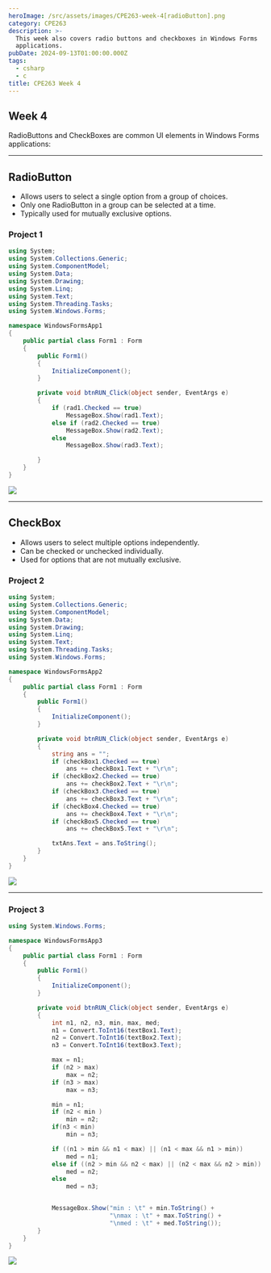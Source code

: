 ```yaml
---
heroImage: /src/assets/images/CPE263-week-4[radioButton].png
category: CPE263
description: >-
  This week also covers radio buttons and checkboxes in Windows Forms
  applications.
pubDate: 2024-09-13T01:00:00.000Z
tags:
  - csharp
  - c
title: CPE263 Week 4
---
```


## Week 4

RadioButtons and CheckBoxes are common UI elements in Windows Forms applications:

***

## RadioButton

* Allows users to select a single option from a group of choices.
* Only one RadioButton in a group can be selected at a time.
* Typically used for mutually exclusive options.

### Project 1

```csharp
using System;
using System.Collections.Generic;
using System.ComponentModel;
using System.Data;
using System.Drawing;
using System.Linq;
using System.Text;
using System.Threading.Tasks;
using System.Windows.Forms;

namespace WindowsFormsApp1
{
    public partial class Form1 : Form
    {
        public Form1()
        {
            InitializeComponent();
        }

        private void btnRUN_Click(object sender, EventArgs e)
        {
            if (rad1.Checked == true)
                MessageBox.Show(rad1.Text);
            else if (rad2.Checked == true) 
                MessageBox.Show(rad2.Text);
            else
                MessageBox.Show(rad3.Text);

        }
    }
}


```

![](/src/assets/images/CPE263-week-4[if-else].png)

***

## CheckBox

* Allows users to select multiple options independently.
* Can be checked or unchecked individually.
* Used for options that are not mutually exclusive.

### Project 2

```csharp
using System;
using System.Collections.Generic;
using System.ComponentModel;
using System.Data;
using System.Drawing;
using System.Linq;
using System.Text;
using System.Threading.Tasks;
using System.Windows.Forms;

namespace WindowsFormsApp2
{
    public partial class Form1 : Form
    {
        public Form1()
        {
            InitializeComponent();
        }

        private void btnRUN_Click(object sender, EventArgs e)
        {
            string ans = "";
            if (checkBox1.Checked == true)
                ans += checkBox1.Text + "\r\n";
            if (checkBox2.Checked == true)
                ans += checkBox2.Text + "\r\n";
            if (checkBox3.Checked == true)
                ans += checkBox3.Text + "\r\n";
            if (checkBox4.Checked == true)
                ans += checkBox4.Text + "\r\n";
            if (checkBox5.Checked == true)
                ans += checkBox5.Text + "\r\n";

            txtAns.Text = ans.ToString();
        }
    }
}

```

![](/src/assets/images/CPE263-week-4[radioButton].png)

***

### Project 3

```csharp
using System.Windows.Forms;

namespace WindowsFormsApp3
{
    public partial class Form1 : Form
    {
        public Form1()
        {
            InitializeComponent();
        }

        private void btnRUN_Click(object sender, EventArgs e)
        {
            int n1, n2, n3, min, max, med;
            n1 = Convert.ToInt16(textBox1.Text);
            n2 = Convert.ToInt16(textBox2.Text);
            n3 = Convert.ToInt16(textBox3.Text);

            max = n1;
            if (n2 > max)
                max = n2;
            if (n3 > max)
                max = n3;

            min = n1;
            if (n2 < min )
                min = n2;
            if(n3 < min)
                min = n3;

            if ((n1 > min && n1 < max) || (n1 < max && n1 > min))
                med = n1;
            else if ((n2 > min && n2 < max) || (n2 < max && n2 > min))
                med = n2;
            else
                med = n3;


            MessageBox.Show("min : \t" + min.ToString() +
                            "\nmax : \t" + max.ToString() +
                            "\nmed : \t" + med.ToString());
        }
    }
}

```

![](/src/assets/images/CPE263-week-4[checkBox].png)
